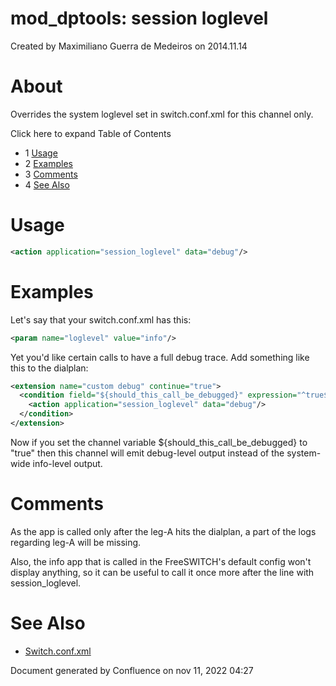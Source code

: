 
# mod_dptools: session loglevel 

 Created by  Maximiliano Guerra de Medeiros on 2014.11.14

# About

Overrides the system loglevel set in switch.conf.xml for this channel only.

Click here to expand Table of Contents

* 1 [Usage](#-freeswitch--mod_dptools-session-loglevel-)
* 2 [Examples](#-freeswitch--mod_dptools-session-loglevel-)
* 3 [Comments](#-freeswitch--mod_dptools-session-loglevel-)
* 4 [See Also](#-freeswitch--mod_dptools-session-loglevel-)

# Usage

```xml
<action application="session_loglevel" data="debug"/>
```

# Examples

Let's say that your switch.conf.xml has this:

```xml
<param name="loglevel" value="info"/>
```

Yet you'd like certain calls to have a full debug trace. Add something like this to the dialplan:

```xml
<extension name="custom debug" continue="true">
  <condition field="${should_this_call_be_debugged}" expression="^true$">
    <action application="session_loglevel" data="debug"/>
  </condition>
</extension>
```

Now if you set the channel variable ${should\_this\_call\_be\_debugged} to "true" then this channel will emit debug-level output instead of the system-wide info-level output.

# Comments

As the app is called only after the leg-A hits the dialplan, a part of the logs regarding leg-A will be missing.

Also, the info app that is called in the FreeSWITCH's default config won't display anything, so it can be useful to call it once more after the line with session\_loglevel.

# See Also

* [Switch.conf.xml](https://wiki.freeswitch.org/wiki/Switch.conf.xml)

Document generated by Confluence on nov 11, 2022 04:27
